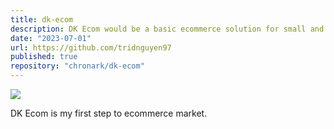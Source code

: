 ```yaml
---
title: dk-ecom
description: DK Ecom would be a basic ecommerce solution for small and medium business, which powered by ExpressJS, Sequelize ORM and PostgreSQL stack.
date: "2023-07-01"
url: https://github.com/tridnguyen97
published: true
repository: "chronark/dk-ecom"
---
```



[![](https://unkey.dev/images/landing/app.png)](https://planetfall.io)

DK Ecom is my first step to ecommerce market.